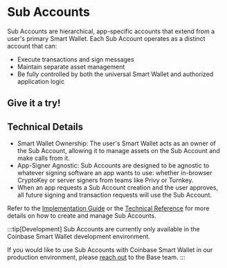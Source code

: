 
# Sub Accounts

Sub Accounts are hierarchical, app-specific accounts that extend from a user's primary Smart Wallet. Each Sub Account operates as a distinct account that can:

- Execute transactions and sign messages
- Maintain separate asset management
- Be fully controlled by both the universal Smart Wallet and authorized application logic

## Give it a try!

<SubAccount />

## Technical Details

- Smart Wallet Ownership: The user's Smart Wallet acts as an owner of the Sub Account, allowing it to manage assets on the Sub Account and make calls from it.
- App-Signer Agnostic: Sub Accounts are designed to be agnostic to whatever signing software an app wants to use: whether in-browser CryptoKey or server signers from teams like Privy or Turnkey.
- When an app requests a Sub Account creation and the user approves, all future signing and transaction requests will use the Sub Account.

Refer to the [Implementation Guide](/identity/smart-wallet/guides/sub-accounts) or the [Technical Reference](/identity/smart-wallet/technical-reference/sdk/sub-account-reference) for more details on how to create and manage Sub Accounts.

:::tip[Development]
Sub Accounts are currently only available in the Coinbase Smart Wallet development environment.

If you would like to use Sub Accounts with Coinbase Smart Wallet in our production environment, please [reach out](https://discord.com/invite/buildonbase) to the Base team.
:::
